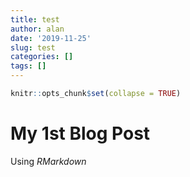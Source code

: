 ```yaml
---
title: test
author: alan
date: '2019-11-25'
slug: test
categories: []
tags: []
---
```


```r
knitr::opts_chunk$set(collapse = TRUE)
```

# My 1st Blog Post

Using *RMarkdown*